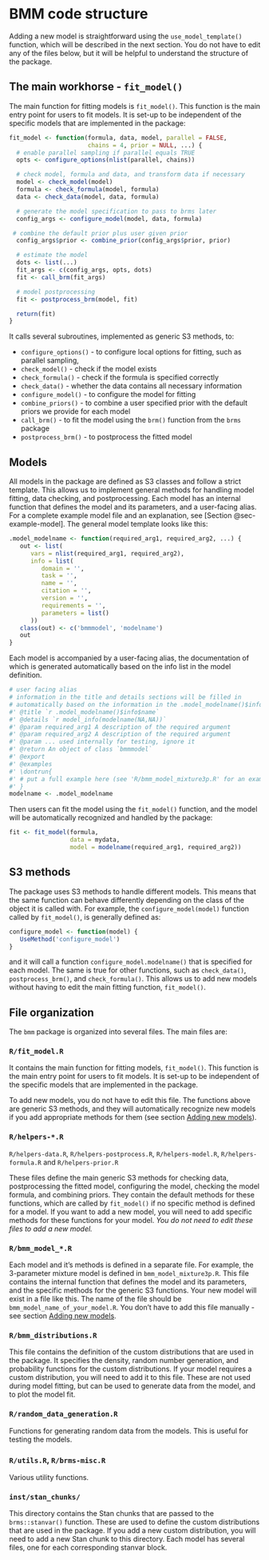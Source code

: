# BMM code structure {#sec-bmm-architecture}

Adding a new model is straightforward using the `use_model_template()` function, which will be described in the next section. You do not have to edit any of the files below, but it will be helpful to understand the structure of the package.

## The main workhorse - `fit_model()`

The main function for fitting models is `fit_model()`. This function is the main entry point for users to fit models. It is set-up to be independent of the specific models that are implemented in the package:

``` r
fit_model <- function(formula, data, model, parallel = FALSE, 
                      chains = 4, prior = NULL, ...) {
  # enable parallel sampling if parallel equals TRUE
  opts <- configure_options(nlist(parallel, chains))

  # check model, formula and data, and transform data if necessary
  model <- check_model(model)
  formula <- check_formula(model, formula)
  data <- check_data(model, data, formula)

  # generate the model specification to pass to brms later
  config_args <- configure_model(model, data, formula)

 # combine the default prior plus user given prior
  config_args$prior <- combine_prior(config_args$prior, prior)

  # estimate the model
  dots <- list(...)
  fit_args <- c(config_args, opts, dots)
  fit <- call_brm(fit_args)

  # model postprocessing
  fit <- postprocess_brm(model, fit)

  return(fit)
}
```

It calls several subroutines, implemented as generic S3 methods, to:

-   `configure_options()` - to configure local options for fitting, such as parallel sampling,
-   `check_model()` - check if the model exists
-   `check_formula()` - check if the formula is specified correctly
-   `check_data()` - whether the data contains all necessary information
-   `configure_model()` - to configure the model for fitting
-   `combine_priors()` - to combine a user specified prior with the default priors we provide for each model
-   `call_brm()` - to fit the model using the `brm()` function from the `brms` package
-   `postprocess_brm()` - to postprocess the fitted model

## Models

All models in the package are defined as S3 classes and follow a strict template. This allows us to implement general methods for handling model fitting, data checking, and postprocessing. Each model has an internal function that defines the model and its parameters, and a user-facing alias. For a complete example model file and an explanation, see [Section @sec-example-model]. The general model template looks like this:

```r
.model_modelname <- function(required_arg1, required_arg2, ...) {
   out <- list(
      vars = nlist(required_arg1, required_arg2),
      info = list(
         domain = '',
         task = '',
         name = '',
         citation = '',
         version = '',
         requirements = '',
         parameters = list()
      ))
   class(out) <- c('bmmmodel', 'modelname')
   out
}
```

Each model is accompanied by a user-facing alias, the documentation of which is generated automatically based on the info list in the model definition. 

```r
# user facing alias
# information in the title and details sections will be filled in
# automatically based on the information in the .model_modelname()$info
#' @title `r .model_modelname()$info$name`
#' @details `r model_info(modelname(NA,NA))`
#' @param required_arg1 A description of the required argument
#' @param required_arg2 A description of the required argument
#' @param ... used internally for testing, ignore it
#' @return An object of class `bmmmodel`
#' @export
#' @examples
#' \dontrun{
#' # put a full example here (see 'R/bmm_model_mixture3p.R' for an example)
#' }
modelname <- .model_modelname
```

Then users can fit the model using the `fit_model()` function, and the model will be automatically recognized and handled by the package:

```r
fit <- fit_model(formula, 
                 data = mydata, 
                 model = modelname(required_arg1, required_arg2))
```

## S3 methods

The package uses S3 methods to handle different models. This means that the same function can behave differently depending on the class of the object it is called with. For example, the `configure_model(model)` function called by `fit_model()`, is generally defined as:

```r
configure_model <- function(model) {
   UseMethod('configure_model')
}
```

and it will call a function `configure_model.modelname()` that is specified for each model. The same is true for other functions, such as `check_data()`, `postprocess_brm()`, and `check_formula()`. This allows us to add new models without having to edit the main fitting function, `fit_model()`.

## File organization

The `bmm` package is organized into several files. The main files are:

### `R/fit_model.R` {.unnumbered}

It contains the main function for fitting models, `fit_model()`. This function is the main entry point for users to fit models. It is set-up to be independent of the specific models that are implemented in the package. 

To add new models, you do not have to edit this file. The functions above are generic S3 methods, and they will automatically recognize new models if you add appropriate methods for them (see section [Adding new models](#adding-new-models-to-bmm)).

### `R/helpers-*.R` {.unnumbered}

`R/helpers-data.R`, `R/helpers-postprocess.R`, `R/helpers-model.R`, `R/helpers-formula.R` and `R/helpers-prior.R` 

These files define the main generic S3 methods for checking data, postprocessing the fitted model, configuring the model, checking the model formula, and combining priors. They contain the default methods for these functions, which are called by `fit_model()` if no specific method is defined for a model. If you want to add a new model, you will need to add specific methods for these functions for your model. *You do not need to edit these files to add a new model.*

### `R/bmm_model_*.R` {.unnumbered}

Each model and it's methods is defined in a separate file. For example, the 3-parameter mixture model is defined in `bmm_model_mixture3p.R`. This file contains the internal function that defines the model and its parameters, and the specific methods for the generic S3 functions. Your new model will exist in a file like this. The name of the file should be `bmm_model_name_of_your_model.R`. You don't have to add this file manually - see section [Adding new models](#adding-new-models-to-bmm).

### `R/bmm_distributions.R` {.unnumbered}

This file contains the definition of the custom distributions that are used in the package. It specifies the density, random number generation, and probability functions for the custom distributions. If your model requires a custom distribution, you will need to add it to this file. These are not used during model fitting, but can be used to generate data from the model, and to plot the model fit.

### `R/random_data_generation.R` {.unnumbered}

Functions for generating random data from the models. This is useful for testing the models.

### `R/utils.R`, `R/brms-misc.R` {.unnumbered}

Various utility functions.

### `inst/stan_chunks/` {.unnumbered}

This directory contains the Stan chunks that are passed to the `brms::stanvar()` function. These are used to define the custom distributions that are used in the package. If you add a new custom distribution, you will need to add a new Stan chunk to this directory. Each model has several files, one for each corresponding stanvar block.

